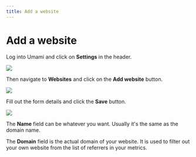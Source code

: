 ```yaml
---
title: Add a website
---
```


# Add a website

Log into Umami and click on **Settings** in the header.

<img src="https://static.umami.dev/website/images/docs/v2/navbar-settings.png" />

Then navigate to **Websites** and click on the **Add website** button.

<img src="https://static.umami.dev/website/images/docs/v2/website-add.png" />

Fill out the form details and click the **Save** button.

<img src="https://static.umami.dev/website/images/docs/v2/website-add-form.png" />

The **Name** field can be whatever you want. Usually it's the same as the domain name.

The **Domain** field is the actual domain of your website. It is used to filter out your own website
from the list of referrers in your metrics.
